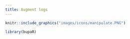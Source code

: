 ```yaml
---
title: Augment logs
---
```



```r
knitr::include_graphics("images/icons/manipulate.PNG")

```

```r
library(bupaR)
```


